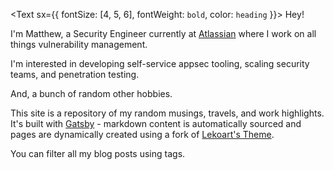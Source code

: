 <Text sx={{ fontSize: [4, 5, 6], fontWeight: `bold`, color: `heading` }}>
  Hey!
</Text>

I'm Matthew, a Security Engineer currently at [Atlassian](https://atlassian.com) where I work on all things vulnerability management.

I'm interested in developing self-service appsec tooling, scaling security teams, and penetration testing.

And, a bunch of random other hobbies.

This site is a repository of my random musings, travels, and work highlights. It's built with [Gatsby](https://gatsbyjs.com) - markdown content is automatically sourced and pages are dynamically created using a fork of [Lekoart's Theme](https://github.com/LekoArts/gatsby-starter-minimal-blog).

You can filter all my blog posts using tags.




